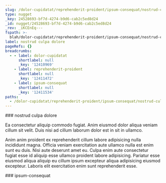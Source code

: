 ```yaml
---
slug: /dolor-cupidatat/reprehenderit-proident/ipsum-consequat/nostrud-culpa-dolore
type: nugget
_key: 24528693-bf7d-4274-b9d6-cab2c5ed8d24
_id: nugget/24528693-bf7d-4274-b9d6-cab2c5ed8d24
_rev: _iKCEnEq---
fspath: >-
  blah/dolor-cupidatat/reprehenderit-proident/ipsum-consequat/nostrud-culpa-dolore.md
label: nostrud culpa dolore
pageRefs: {}
breadcrumbs:
  - - label: dolor-cupidatat
      shortlabel: null
      _key: '12410969'
    - label: reprehenderit-proident
      shortlabel: null
      _key: '12411472'
    - label: ipsum-consequat
      shortlabel: null
      _key: '12411534'
paths:
  - /dolor-cupidatat/reprehenderit-proident/ipsum-consequat/nostrud-culpa-dolore
---
```


<NuggetArea>
<Nugget slug="/dolor-cupidatat/reprehenderit-proident/ipsum-consequat/nostrud-culpa-dolore" type="nugget" _key="24528693-bf7d-4274-b9d6-cab2c5ed8d24" _id="nugget/24528693-bf7d-4274-b9d6-cab2c5ed8d24" _rev="_iKCEnEq---" fspath="blah/dolor-cupidatat/reprehenderit-proident/ipsum-consequat/nostrud-culpa-dolore.md" label="nostrud culpa dolore" paths="/dolor-cupidatat/reprehenderit-proident/ipsum-consequat/nostrud-culpa-dolore">
<NuggetBody>
### nostrud culpa dolore

Ea consectetur aliquip commodo fugiat. Anim eiusmod dolor aliqua veniam cillum sit velit. Duis nisi ad cillum laborum dolor est in sit in ullamco.

Anim anim proident ex reprehenderit cillum labore adipisicing nulla incididunt magna. Officia veniam exercitation aute ullamco nulla est enim sunt eu duis. Nisi aute deserunt amet eu. Culpa enim aute consectetur fugiat esse id aliquip esse ullamco proident labore adipisicing. Pariatur esse eiusmod aliqua aliquip eu cillum ipsum excepteur aliqua adipisicing eiusmod excepteur. Laboris elit exercitation enim sunt reprehenderit esse.

</NuggetBody>
<Breadcrumbs>
<Crumbs>
<Crumb _key="12410969" label="dolor-cupidatat" /><Crumb _key="12411472" label="reprehenderit-proident" /><Crumb _key="12411534" label="ipsum-consequat" />
</Crumbs>
</Breadcrumbs>
</Nugget>

<NuggetsInbound>
</NuggetsInbound>
<NuggetsOutbound>
</NuggetsOutbound>
</NuggetArea>
<PassagesInbound>
<Passage direction="inbound" type="passage" _key="12411534" _id="passage/12411534" _rev="_iKCEnEm---" label="ipsum-consequat" passage="ipsum-consequat" fspath="blah/dolor-cupidatat/reprehenderit-proident/ipsum-consequat" paths="/dolor-cupidatat/reprehenderit-proident/ipsum-consequat" slug="/dolor-cupidatat/reprehenderit-proident/ipsum-consequat">
<NuggetBody>
### ipsum-consequat

</NuggetBody>
<Breadcrumbs>
<Crumbs>
<Crumb _key="12410969" label="dolor-cupidatat" /><Crumb _key="12411472" label="reprehenderit-proident" />
</Crumbs>
</Breadcrumbs>
</Passage>

</PassagesInbound>
<PassagesOutbound>
</PassagesOutbound>